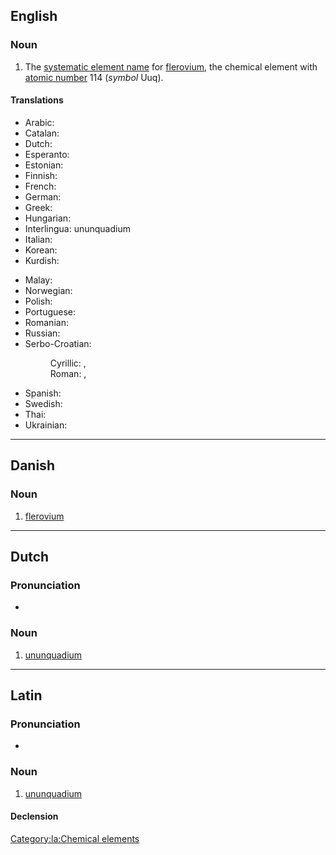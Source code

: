 {{also|Ununquadium}}
==English==
{{elements|Uuq|nihonium|Nh|moscovium|Mc}}
{{wikipedia}}

===Noun===
{{en-noun|-}}

# {{lb|en|dated}} The [[systematic element name]] for [[flerovium]], the chemical element with [[atomic number]] 114 (''symbol'' Uuq).

====Translations====
{{trans-top|chemical element}}
* Arabic: {{t|ar|أُنُون كُوَادْيُوم|tr=ʾunun kuwadyum|m}}
* Catalan: {{t+|ca|ununquadi|m}}
* Dutch: {{t+|nl|ununquadium|n}}
* Esperanto: {{t+|eo|ununkvadio}}
* Estonian: {{t|et|ununkvaadium}}
* Finnish: {{t+|fi|ununkvadium}}
* French: {{t+|fr|ununquadium|m}}
* German: {{t+|de|Ununquadium|n}}
* Greek: {{t|el|ουνοκουάντιο|n}}
* Hungarian: {{t+|hu|ununquadium}}
* Interlingua: ununquadium
* Italian: {{t+|it|ununquadio|m}}
* Korean: {{t|ko|우눈쿼듐}}
* Kurdish: {{t+|ku|ûnûnkûadyûm}}
{{trans-mid}}
* Malay: {{t|ms|ununkuadium}}
* Norwegian: {{t|no|ununquadium}}
* Polish: {{t+|pl|ununquadium|m}}
* Portuguese: {{t+|pt|ununquádio|m}}
* Romanian: {{t+|ro|ununquadiu|n}}
* Russian: {{t+|ru|унунква́дий|m}}
* Serbo-Croatian:
*: Cyrillic: {{t|sh|унунквадијум|m}}, {{t|sh|унунквадиј|m}}
*: Roman: {{t|sh|ununkvadijum|m}}, {{t|sh|ununkvadij|m}}
* Spanish: {{t+|es|ununquadio|m}}
* Swedish: {{t+|sv|ununquadium}}
* Thai: {{t|th|อูนอูนควอเดียม|tr=ūnūnkwōdiam}}
* Ukrainian: {{t|uk|унунква́дій|m}}
{{trans-bottom}}

----

==Danish==

===Noun===
{{da-noun}}

# [[flerovium]]

----

==Dutch==
{{wikipedia|lang=nl}}
{{elements|Uuq|ununtrium|Uut|ununpentium|Uup|lang=nl}}

===Pronunciation===
* {{audio|nl|Nl-ununquadium.ogg|Audio}}

===Noun===
{{nl-noun|n|-|-}}

# [[#English|ununquadium]]

----

==Latin==
{{wikipedia|lang=la}}

===Pronunciation===
* {{la-IPA|ūnūnquadium}}

===Noun===
{{la-noun|ūnūnquadium<2.-ium>}}

# [[#English|ununquadium]]

====Declension====
{{la-ndecl|ūnūnquadium<2.-ium>}}

[[Category:la:Chemical elements]]